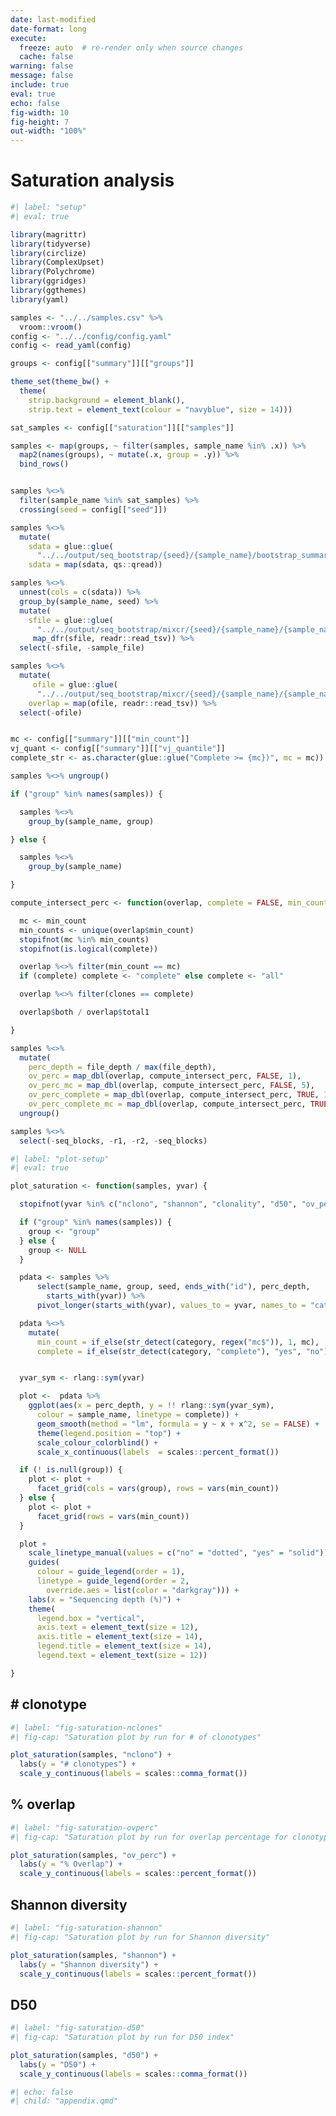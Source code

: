 ```yaml
---
date: last-modified
date-format: long
execute:
  freeze: auto  # re-render only when source changes
  cache: false
warning: false
message: false
include: true
eval: true
echo: false
fig-width: 10
fig-height: 7
out-width: "100%"
---
```



# Saturation analysis  {.unnumbered}


```r
#| label: "setup"
#| eval: true

library(magrittr)
library(tidyverse)
library(circlize)
library(ComplexUpset)
library(Polychrome)
library(ggridges)
library(ggthemes)
library(yaml)

samples <- "../../samples.csv" %>%
  vroom::vroom()
config <- "../../config/config.yaml"
config <- read_yaml(config)

groups <- config[["summary"]][["groups"]]

theme_set(theme_bw() +
  theme(
    strip.background = element_blank(),
    strip.text = element_text(colour = "navyblue", size = 14)))

sat_samples <- config[["saturation"]][["samples"]]

samples <- map(groups, ~ filter(samples, sample_name %in% .x)) %>%
  map2(names(groups), ~ mutate(.x, group = .y)) %>%
  bind_rows()


samples %<>%
  filter(sample_name %in% sat_samples) %>%
  crossing(seed = config[["seed"]])

samples %<>%
  mutate(
    sdata = glue::glue(
      "../../output/seq_bootstrap/{seed}/{sample_name}/bootstrap_summary.qs"),
    sdata = map(sdata, qs::qread))

samples %<>%
  unnest(cols = c(sdata)) %>%
  group_by(sample_name, seed) %>%
  mutate(
    sfile = glue::glue(
      "../../output/seq_bootstrap/mixcr/{seed}/{sample_name}/{sample_name}_{id}/{sample_name}_{id}_summary.tsv", id = row_number()),
     map_dfr(sfile, readr::read_tsv)) %>%
  select(-sfile, -sample_file)

samples %<>%
  mutate(
     ofile = glue::glue(
      "../../output/seq_bootstrap/mixcr/{seed}/{sample_name}/{sample_name}_{id}/{sample_name}_{id}_overlap.tsv", id = row_number()),
    overlap = map(ofile, readr::read_tsv)) %>%
  select(-ofile)


mc <- config[["summary"]][["min_count"]]
vj_quant <- config[["summary"]][["vj_quantile"]]
complete_str <- as.character(glue::glue("Complete >= {mc})", mc = mc))

samples %<>% ungroup()

if ("group" %in% names(samples)) {

  samples %<>%
    group_by(sample_name, group)

} else {

  samples %<>%
    group_by(sample_name)

}

compute_intersect_perc <- function(overlap, complete = FALSE, min_count = 1) {

  mc <- min_count
  min_counts <- unique(overlap$min_count)
  stopifnot(mc %in% min_counts)
  stopifnot(is.logical(complete))

  overlap %<>% filter(min_count == mc)
  if (complete) complete <- "complete" else complete <- "all"

  overlap %<>% filter(clones == complete)

  overlap$both / overlap$total1

}

samples %<>%
  mutate(
    perc_depth = file_depth / max(file_depth),
    ov_perc = map_dbl(overlap, compute_intersect_perc, FALSE, 1),
    ov_perc_mc = map_dbl(overlap, compute_intersect_perc, FALSE, 5),
    ov_perc_complete = map_dbl(overlap, compute_intersect_perc, TRUE, 1),
    ov_perc_complete_mc = map_dbl(overlap, compute_intersect_perc, TRUE, 5)) %>%
  ungroup()

samples %<>%
  select(-seq_blocks, -r1, -r2, -seq_blocks)

```



```r
#| label: "plot-setup"
#| eval: true

plot_saturation <- function(samples, yvar) {

  stopifnot(yvar %in% c("nclono", "shannon", "clonality", "d50", "ov_perc"))

  if ("group" %in% names(samples)) {
    group <- "group"
  } else {
    group <- NULL
  }

  pdata <- samples %>%
      select(sample_name, group, seed, ends_with("id"), perc_depth,
        starts_with(yvar)) %>%
      pivot_longer(starts_with(yvar), values_to = yvar, names_to = "category")

  pdata %<>%
    mutate(
      min_count = if_else(str_detect(category, regex("mc$")), 1, mc),
      complete = if_else(str_detect(category, "complete"), "yes", "no"))


  yvar_sym <- rlang::sym(yvar)

  plot <-  pdata %>%
    ggplot(aes(x = perc_depth, y = !! rlang::sym(yvar_sym),
      colour = sample_name, linetype = complete)) +
      geom_smooth(method = "lm", formula = y ~ x + x^2, se = FALSE) +
      theme(legend.position = "top") +
      scale_colour_colorblind() +
      scale_x_continuous(labels  = scales::percent_format())

  if (! is.null(group)) {
    plot <- plot + 
      facet_grid(cols = vars(group), rows = vars(min_count)) 
  } else {
    plot <- plot + 
      facet_grid(rows = vars(min_count)) 
  }

  plot +
    scale_linetype_manual(values = c("no" = "dotted", "yes" = "solid")) +
    guides(
      colour = guide_legend(order = 1),
      linetype = guide_legend(order = 2,
        override.aes = list(color = "darkgray"))) +
    labs(x = "Sequencing depth (%)") +
    theme(
      legend.box = "vertical",
      axis.text = element_text(size = 12),
      axis.title = element_text(size = 14),
      legend.title = element_text(size = 14),
      legend.text = element_text(size = 12))

}

```

::: {.panel-tabset}

## # clonotype

```r
#| label: "fig-saturation-nclones"
#| fig-cap: "Saturation plot by run for # of clonotypes"

plot_saturation(samples, "nclono") +
  labs(y = "# clonotypes") +
  scale_y_continuous(labels = scales::comma_format())

```

## % overlap

```r
#| label: "fig-saturation-ovperc"
#| fig-cap: "Saturation plot by run for overlap percentage for clonotypes assembled with subsampled and all sequences"

plot_saturation(samples, "ov_perc") +
  labs(y = "% Overlap") +
  scale_y_continuous(labels = scales::percent_format())

```

## Shannon diversity

```r
#| label: "fig-saturation-shannon"
#| fig-cap: "Saturation plot by run for Shannon diversity"

plot_saturation(samples, "shannon") +
  labs(y = "Shannon diversity") +
  scale_y_continuous(labels = scales::percent_format())

```


## D50

```r
#| label: "fig-saturation-d50"
#| fig-cap: "Saturation plot by run for D50 index"

plot_saturation(samples, "d50") +
  labs(y = "D50") +
  scale_y_continuous(labels = scales::comma_format())

```


:::


```r
#| echo: false
#| child: "appendix.qmd"

```
